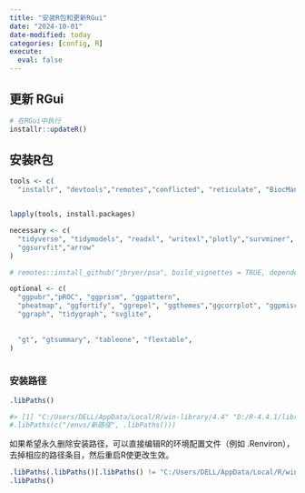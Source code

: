 ```yaml
---
title: "安装R包和更新RGui"
date: "2024-10-01"
date-modified: today
categories: [config, R]
execute: 
  eval: false
---
```


## 更新 RGui

```r
# 在RGui中执行
installr::updateR()
```


## 安装R包

```r
tools <- c(
  "installr", "devtools","remotes","conflicted", "reticulate", "BiocManager")


lapply(tools, install.packages)

necessary <- c(
  "tidyverse", "tidymodels", "readxl", "writexl","plotly","survminer",
  "ggsurvfit","arrow"
)

# remotes::install_github("jbryer/psa", build_vignettes = TRUE, dependencies = "Enhances")

optional <- c(
  "ggpubr","pROC", "ggprism", "ggpattern", 
  "pheatmap", "ggfortify", "ggrepel", "ggthemes","ggcorrplot", "ggpmisc", "ggforce",
  "ggraph", "tidygraph", "svglite",
  
  
  "gt", "gtsummary", "tableone", "flextable",
)



```

### 安装路径

```r
.libPaths()

#> [1] "C:/Users/DELL/AppData/Local/R/win-library/4.4" "D:/R-4.4.1/library"  
#.libPaths(c("/envs/新路径", .libPaths()))
```

如果希望永久删除安装路径，可以直接编辑R的环境配置文件（例如 .Renviron），去掉相应的路径条目，然后重启R使更改生效。

```r
.libPaths(.libPaths()[.libPaths() != "C:/Users/DELL/AppData/Local/R/win-library/4.4"])
.libPaths()
```
